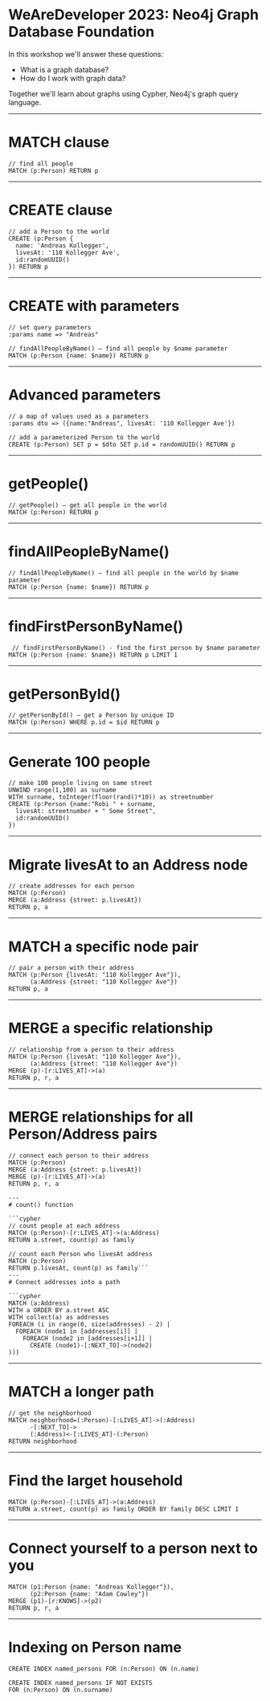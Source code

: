 # WeAreDeveloper 2023: Neo4j Graph Database Foundation

In this workshop we'll answer these questions:

- What is a graph database?
- How do I work with graph data?

Together we'll learn about graphs using Cypher, Neo4j's graph query language.

---
# MATCH clause

```cypher
// find all people
MATCH (p:Person) RETURN p
```

---

# CREATE clause

```cypher
// add a Person to the world
CREATE (p:Person {
  name: 'Andreas Kollegger',
  livesAt: '110 Kollegger Ave',
  id:randomUUID()
}) RETURN p
```

---

# CREATE with parameters

```cypher
// set query parameters
:params name => "Andreas"
```
  
```cypher
// findAllPeopleByName() – find all people by $name parameter
MATCH (p:Person {name: $name}) RETURN p
```

---

# Advanced parameters

```cypher
// a map of values used as a parameters
:params dto => ({name:"Andreas", livesAt: '110 Kollegger Ave'})
```

```cypher
// add a parameterized Person to the world
CREATE (p:Person) SET p = $dto SET p.id = randomUUID() RETURN p
```

---
# getPeople() 

```cypher
// getPeople() – get all people in the world
MATCH (p:Person) RETURN p
```

---
# findAllPeopleByName()

```cypher
// findAllPeopleByName() – find all people in the world by $name parameter
MATCH (p:Person {name: $name}) RETURN p
```

---
# findFirstPersonByName()

```cypher
 // findFirstPersonByName() - find the first person by $name parameter
MATCH (p:Person {name: $name}) RETURN p LIMIT 1
```

---
# getPersonById()

```cypher
// getPersonById() – get a Person by unique ID
MATCH (p:Person) WHERE p.id = $id RETURN p
```

---
# Generate 100 people
```cypher
// make 100 people living on same street
UNWIND range(1,100) as surname
WITH surname, toInteger(floor(rand()*10)) as streetnumber
CREATE (p:Person {name:"Robi " + surname, 
  livesAt: streetnumber + " Some Street", 
  id:randomUUID()
})
```

---
# Migrate livesAt to an Address node

```cypher
// create addresses for each person
MATCH (p:Person)
MERGE (a:Address {street: p.livesAt})
RETURN p, a
```
---
# MATCH a specific node pair

```cypher
// pair a person with their address
MATCH (p:Person {livesAt: "110 Kollegger Ave"}),
      (a:Address {street: "110 Kollegger Ave"})
RETURN p, a
```

---
# MERGE a specific relationship

```cypher
// relationship from a person to their address
MATCH (p:Person {livesAt: "110 Kollegger Ave"}),
      (a:Address {street: "110 Kollegger Ave"})
MERGE (p)-[r:LIVES_AT]->(a)
RETURN p, r, a
```

---
# MERGE relationships for all Person/Address pairs

```cypher
// connect each person to their address
MATCH (p:Person)
MERGE (a:Address {street: p.livesAt})
MERGE (p)-[r:LIVES_AT]->(a)
RETURN p, r, a

---
# count() function

```cypher
// count people at each address
MATCH (p:Person)-[r:LIVES_AT]->(a:Address)
RETURN a.street, count(p) as family
```

```cypher
// count each Person who livesAt address
MATCH (p:Person)
RETURN p.livesAt, count(p) as family```
---
# Connect addresses into a path

```cypher
MATCH (a:Address)
WITH a ORDER BY a.street ASC
WITH collect(a) as addresses
FOREACH (i in range(0, size(addresses) - 2) |
  FOREACH (node1 in [addresses[i]] |
    FOREACH (node2 in [addresses[i+1]] |
      CREATE (node1)-[:NEXT_TO]->(node2)
)))
```

---
# MATCH a longer path

```cypher
// get the neighborhood
MATCH neighborhood=(:Person)-[:LIVES_AT]->(:Address)
      -[:NEXT_TO]->
      (:Address)<-[:LIVES_AT]-(:Person)
RETURN neighborhood
```

---
# Find the larget household

```cypher
MATCH (p:Person)-[:LIVES_AT]->(a:Address)
RETURN a.street, count(p) as family ORDER BY family DESC LIMIT 1
```
---
# Connect yourself to a person next to you

```cypher
MATCH (p1:Person {name: "Andreas Kollegger"}),
      (p2:Person {name: "Adam Cowley"})
MERGE (p1)-[r:KNOWS]->(p2)
RETURN p, r, a
```

---
# Indexing on Person name

```cypher
CREATE INDEX named_persons FOR (n:Person) ON (n.name)
```

```cypher
CREATE INDEX named_persons IF NOT EXISTS
FOR (n:Person) ON (n.surname)
```